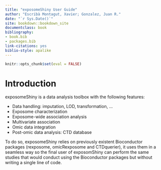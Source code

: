 ```yaml
--- 
title: "exposomeShiny User Guide"
author: "Escribà Montagut, Xavier; Gonzalez, Juan R."
date: "`r Sys.Date()`"
site: bookdown::bookdown_site
documentclass: book
bibliography:
- book.bib
- packages.bib
link-citations: yes
biblio-style: apalike
---
```


```r
knitr::opts_chunk$set(eval = FALSE)
```

# Introduction

exposomeShiny is a data analysis toolbox with the following features:

+ Data handling: imputation, LOD, transformation, ...
+ Exposome characterization
+ Exposome-wide association analysis
+ Multivariate association
+ Omic data integration
+ Post-omic data analysis: CTD database

To do so, exposomeShiny relies on previously existent Bioconductor packages (rexposome, omicRexposome and CTDquerier), it uses them in a seamless way so the final user of exposomShiny can perform the same studies that would conduct using the Bioconductor packages but without writing a single line of code.